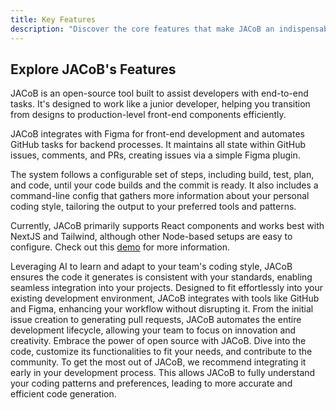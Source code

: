 ```yaml
---
title: Key Features
description: "Discover the core features that make JACoB an indispensable part of your development team."
---
```


## Explore JACoB's Features

JACoB is an open-source tool built to assist developers with end-to-end tasks. It's designed to work like a junior developer, helping you transition from designs to production-level front-end components efficiently.

JACoB integrates with Figma for front-end development and automates GitHub tasks for backend processes. It maintains all state within GitHub issues, comments, and PRs, creating issues via a simple Figma plugin.

The system follows a configurable set of steps, including build, test, plan, and code, until your code builds and the commit is ready. It also includes a command-line config that gathers more information about your personal coding style, tailoring the output to your preferred tools and patterns.

Currently, JACoB primarily supports React components and works best with NextJS and Tailwind, although other Node-based setups are easy to configure. Check out this [demo](https://www.youtube.com/watch?v=OfRUaehTcEM) for more information.

<CardGroup>
  <Card
    title="Adaptive AI Coding"
    icon="brain"
    iconType="solid"
    color="#0984e3"
  >
    Leveraging AI to learn and adapt to your team's coding style, JACoB ensures
    the code it generates is consistent with your standards, enabling seamless
    integration into your projects.
  </Card>
  <Card
    title="Workflow Integration"
    icon="puzzle"
    iconType="solid"
    color="#00b894"
  >
    Designed to fit effortlessly into your existing development environment,
    JACoB integrates with tools like GitHub and Figma, enhancing your workflow
    without disrupting it.
  </Card>
  <Card
    title="End-to-End Task Management"
    icon="robot"
    iconType="solid"
    color="#fdcb6e"
  >
    From the initial issue creation to generating pull requests, JACoB automates
    the entire development lifecycle, allowing your team to focus on innovation
    and creativity.
  </Card>
  <Card
    title="Open Source & Customizable"
    icon="code-branch"
    iconType="solid"
    color="#e17055"
  >
    Embrace the power of open source with JACoB. Dive into the code, customize
    its functionalities to fit your needs, and contribute to the community.
  </Card>
</CardGroup>

<Tip title="Maximize Efficiency">
  To get the most out of JACoB, we recommend integrating it early in your
  development process. This allows JACoB to fully understand your coding
  patterns and preferences, leading to more accurate and efficient code
  generation.
</Tip>
